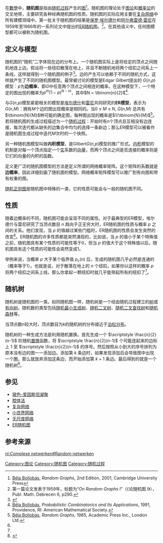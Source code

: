 在[[數學|數學]]中，'''随机图'''是指由[[随机过程|随机过程]]产生的[[图_(数学)|图]]<ref>[[Béla_Bollobás|Béla Bollobás]], ''Random Graphs'', 2nd Edition, 2001, Cambridge University Press</ref>。随机图的理论处于[[图论|图论]]和[[概率论|概率论]]的交叉地带，主要研究各种经典随机图的性质。随机图的实际应用主要在[[复杂网络|复杂网络]]中所有建模领域中。第一批关于随机图的结果是[[保罗·埃尔德什|保罗·埃尔德什]]和[[阿尔弗雷德·雷尼|阿尔弗雷德·雷尼]]在1959年至1966年的一系列论文中提出的[[ER随机图|ER随机图]]。<ref>第一篇论文发表于1959年，标题为“''On Random Graphs I''”（《论随机图 I》），Publ. Math. Debrecen 6, p290.</ref>。在其他语义中，任何图模型都可以被称为随机图。

==定义与模型==
随机图的“随机”二字体现在边的分布上。一个随机图实际上是将给定的顶点之间随机地连上边。假设将一些纽扣散落在地上，并且不断随机地将两个纽扣之间系上一条线，这样就得到一个随机图的例子<ref name="wxf">{{cite book | title =《复杂网络理论及其应用》 | author =汪小帆,李翔,陈关荣 | publisher = 清华大学出版社  | year = 2006| isbn =9787302125051 | language = zh}}</ref>。边的产生可以依赖于不同的随机方式，这样就产生了不同的随机图模型。最常被讨论的模型是Edgar Gilbert提出的 ''G''(''n'',''p'')模型：''p''为'''边概率'''，即''G''中任意两个顶点之间相连的概率。在这种模型下，一个特定的图出现的概率为<math>p^m (1-p)^{N-m}</math>，其中<math>N = \tbinom{n}{2}</math><ref name = "Random Graphs3">[[Béla_Bollobás|Béla Bollobás]], ''Probabilistic Combinatorics and Its Applications'', 1991, Providence, RI: American Mathematical Society.</ref>.

与''G''(''n'',''p'')模型紧密相关的模型是[[保罗·埃尔德什|埃尔德什]]和[[阿尔弗雷德・雷尼|雷尼]]共同研究的'''ER模型'''，表示为''G''(''n'',''M'')：拥有''M''个边的图出现概率是相同的。当0 ≤ ''M'' ≤ ''N'', ''G''(''n'',''M'') 总共有<math>\tbinom{N}{M}</math>种可能的确定图，每种图出现的概率是<math>1/\tbinom{N}{M}</math><ref name = "Random Graphs2">[[Béla_Bollobás|Béla Bollobás]], ''Random Graphs'', 1985, Academic Press Inc., London Ltd.</ref>。若将随机图的生成过程描述为一个[[随机过程|随机过程]]：开始时有''n''个顶点且互相没有边连接，每次迭代都从缺失的边集合中均匀的选择一条新边；那么ER模型可以被看作是随机图生成过程中迭代''M''次时的一个快照。

另一种随机图模型叫做'''内积模型'''，是Gilbert''G''(''n'',''p'')模型的推广形式。[[内积|内积]]模型的机制是对每一个顶点指定一个[[实数|实]]系数的[[向量|向量]]，而两个顶点之间是否连接的概率则是它们的向量的内积的函数。

定义更广泛的随机图模型的方法是定义所谓的网络概率矩阵。这个矩阵的系数就是'''边概率'''，因此详细刻画了随机图的模型。网络概率矩阵模型可以推广到有向图和带有权重的图。

[[随机正则图|随机正则图]]是随机图中特殊的一类，它的性质可能会与一般的随机图不同。

==性质==
随着边概率的不同，随机图可能会呈现不同的属性。对于最典型的ER模型，埃尔德什与雷尼研究了当顶点数目 ''n'' 趋向于正无穷大时，ER随机图的性质与概率 ''p'' 之间的关系。他们发现，当 ''p'' 的值越过某些门槛时，ER随机图的性质会发生突然的改变<ref name="wxf"/>。ER随机图的许多性质都是突然涌现的，比如说，当 ''p'' 的值小于某个特殊值之前，随机图具有某个性质的可能性等于0，但当 ''p'' 的值大于这个特殊值以后，随机图具有这个性质的可能性会突然变成1。

举例来说，当概率 ''p'' 大于某个临界值 ''p''<sub>c</sub>(''n'') 后，生成的随机图几乎必然是连通的（概率等于1）。也就是说，对于散落在地上的 ''n'' 个纽扣，如果你以这样的概率 ''p'' 将两个纽扣之间系上线，那么你拿起一颗纽扣时就几乎能带起所有的纽扣了<ref name="wxf"/>。

==随机树==
{{main|隨機樹}}

随机树是随机图的一类。如同随机图一样，随机树是一个经由随机过程建立的[[树_(图论)|树]]或[[有向树|有向树]]。随机数的类型包括[[随机最小生成树|随机最小生成树]]、[[随机二叉树|随机二叉树]]、[[随机二叉查找树|随机二叉查找树]]和[[随机森林|随机森林]]等。

当顶点数''n''较大时，顶点数目为''k''的随机树的分布接近于[[泊松分布|泊松分布]]。

随机树的一种生成方法是利用随机置换。首先生成一个 <math>\scriptstyle \frac{n}{2}(n-1)</math> 阶随机[[置换|置换]]函数，将 <math>\scriptstyle \frac{n}{2}(n-1)</math> 个可能连起来的边标上 1 至 <math>\scriptstyle \frac{n}{2}(n-1)</math> 的序号。然后按照从小到大的序号排列为原本没有边的图一一添加边。添加第 <math>\scriptstyle k</math> 条边时，如果发现添加后会导致图中出现一个[[连通图|圈]]，那么就放弃添加这条边，而开始添加第 <math>\scriptstyle k+1</math> 条边。最后得到的就是一个随机树<ref>{{cite web | title =The Random Tree Process | url =http://dimax.rutgers.edu/~alexak/tree_process.html | author =Alexandr Kazda | publisher =Center for Discrete Mathematics and Theoretical Computer Science | accessdate =2011-04-24 }}{{dead link|date=2018年5月 |bot=InternetArchiveBot |fix-attempted=yes }}</ref>。

==参见==
* [[玻色-爱因斯坦凝聚|玻色-爱因斯坦凝聚]]
* [[腔体法|腔体法]]
* [[复杂网络|复杂网络]]
* [[小世界网络|小世界网络]]
* [[无尺度网络|无尺度网络]]
*[[ER随机图|ER随机图]]

==参考来源==
{{reflist}}

{{Stochastic processes}}

[[Category:图论|Category:图论]]
[[Category:随机图|Category:随机图]]
[[Category:随机过程|Category:随机过程]]

[[nl:Complexe_netwerken#Random_netwerken|nl:Complexe netwerken#Random netwerken]]